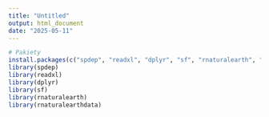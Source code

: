 ```yaml
---
title: "Untitled"
output: html_document
date: "2025-05-11"
---
```



```r
# Pakiety 
install.packages(c("spdep", "readxl", "dplyr", "sf", "rnaturalearth", "rnaturalearthdata"))
library(spdep)
library(readxl)
library(dplyr)
library(sf)
library(rnaturalearth)
library(rnaturalearthdata)

```

```r



```

